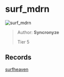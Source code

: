 
# surf_mdrn

![surf_mdrn](https://raw.githubusercontent.com/Sayt123/SurfMapPics/Maps-and-bonuses/csgo/surf_mdrn.jpg)

> Author: **Syncronyze**
>
> Tier 5

## Records

[surfheaven](https://surfheaven.eu/map/surf_mdrn)
